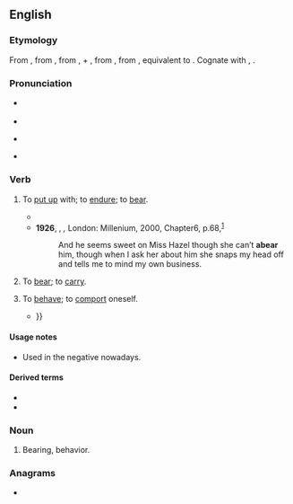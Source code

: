 ==English==

===Etymology===
From {{inh|en|enm|aberen}}, from {{inh|en|ang|āberan||to bear, carry, carry away}}, from {{m|ang|ā-||away, out}}, {{m|ang|ar-}} + {{m|ang|beran||to bear}}, from {{inh|en|gem-pro|*uzberaną||to bear off, bring forth, produce}}, from {{inh|en|ine-pro|*bʰer-||to bear, carry}}, equivalent to {{prefix|en|a|bear}}. Cognate with {{cog|goh|irberan}}, {{cog|got|𐌿𐍃𐌱𐌰𐌹𐍂𐌰𐌽}}.

===Pronunciation===
* {{a|UK}} {{IPA|en|/əˈbɛə/|[əˈbɛː]}}
* {{audio|en|LL-Q1860 (eng)-Vealhurl-abear.wav|Audio (UK)}}
* {{a|US}} {{IPA|en|/əˈbɛɹ/|[əˈbɛɚ]}}
* {{rhymes|en|ɛə(ɹ)}}

===Verb===
{{en-verb|abears|abearing|abore|aborn|past_ptc2=aborne}}

# {{lb|en|transitive|now|rare|dialectal}} To [[put up]] with; to [[endure]]; to [[bear]]. {{defdate|from 9th c.}}
#* {{quote-book|en|year=1872|year_published='''2009'''
|edition=HTML
|author=James De Mille
|title=The Cryptogram
|url=http://www.gutenberg.org/dirs/2/8/4/3/28435/28435-h/28435-h.htm
|genre=
|publisher=The Gutenberg Project
|isbn=|page=
|passage=Hunder-cook, indeed! which it's what I never '''abore''' yet, and never will '''abear'''.
}}
#* '''1926''', {{w|Hope Mirrlees}}, ''{{w|Lud-in-the-Mist}},'' London: Millenium, 2000, Chapter{{nbsp}}6, p.{{nbsp}}68,<sup>[https://archive.org/details/ludinthemist00mirr_0/page/68/mode/1up?q=abear]</sup>
#*: And he seems sweet on Miss Hazel though she can’t '''abear''' him, though when I ask her about him she snaps my head off and tells me to mind my own business.
# {{lb|en|transitive|obsolete}} To [[bear]]; to [[carry]]. {{defdate|10th-15th c.}}
# {{lb|en|transitive|reflexive|obsolete}} To [[behave]]; to [[comport]] oneself. {{defdate|16th-17th c.}}
#* {{quote-book|en|year=1596|author={{w|Edmund Spenser}}|title=The Faerie Queene|section=V.12|passage=So did the Faerie knight himselfe '''abeare''', / And stouped oft his head from shame to shield {{...}}}}

====Usage notes====
* {{sense|endure}} Used in the negative nowadays.

====Derived terms====
* {{l|en|abearance}}
* {{l|en|abearing}}

===Noun===
{{en-noun}}

# {{lb|en|obsolete}} Bearing, behavior. {{defdate|14th-17th c.}}

===Anagrams===
* {{anagrams|en|a=aaber|Abare|Abaré|Areba|Raabe|abare}}